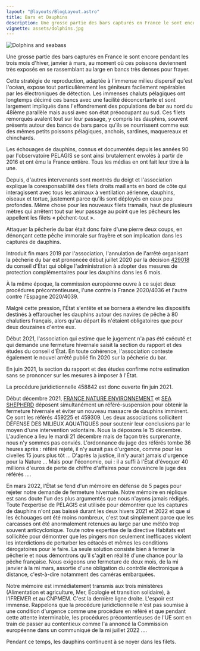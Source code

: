 ```yaml
---
layout: "@layouts/BlogLayout.astro"
title: Bars et Dauphins
description: Une grosse partie des bars capturés en France le sont encore pendant les trois mois d'hiver, période de reproduction de l'espéce.
vignette: assets/dolphins.jpg
---
```


<Image transition:name="hero" transition:animate="slide" src={Dolphins} alt="Dolphins and seabass"/>

Une grosse partie des bars capturés en France le sont encore pendant les trois mois d'hiver, janvier à mars, au moment où ces poissons deviennent très exposés en se rassemblant au large en bancs très denses pour frayer.

Cette stratégie de reproduction, adaptée à l'immense milieu dispersif qu'est l'océan, expose tout particulièrement les géniteurs facilement repérables par les électroniques de détection. Les immenses chaluts pélagiques ont longtemps décimé ces bancs avec une facilité déconcertante et sont largement impliqués dans l'effondrement des populations de bar au nord du 48ième parallèle mais aussi avec son état préoccupant au sud. Ces filets remorqués avalent tout sur leur passage, y compris les dauphins, souvent présents autour des bancs de bars parce qu'ils se nourrissent comme eux des mêmes petits poissons pélagiques, anchois, sardines, maquereaux et chinchards.

Les échouages de dauphins, connus et documentés depuis les années 90 par l'observatoire PELAGIS se sont ainsi brutalement envolés à partir de 2016 et ont ému la France entière. Tous les médias en ont fait leur titre à la une.

Depuis, d'autres intervenants sont montrés du doigt et l'association explique la coresponsabilité des filets droits maillants en bord de côte qui interagissent avec tous les animaux à ventilation aérienne, dauphins, oiseaux et tortue, justement parce qu'ils sont déployés en eaux peu profondes. Même chose pour les nouveaux filets tramails, haut de plusieurs mètres qui arrêtent tout sur leur passage au point que les pêcheurs les appellent les filets « pêchent-tout ».

Attaquer la pêcherie du bar était donc faire d'une pierre deux coups, en dénonçant cette pêche immorale sur frayère et son implication dans les captures de dauphins.

Introduit fin mars 2019 par l'association, l'annulation de l'arrêté organisant la pêcherie du bar est prononcée début juillet 2020 par la décision [429018](https://www.legifrance.gouv.fr/affichTexte.do?cidTexte=JORFTEXT000042106995&categorieLien=id) du conseil d'État qui oblige l'administration à adopter des mesures de protection complémentaires pour les dauphins dans les 6 mois.

À la même époque, la commission européenne ouvre à ce sujet deux procédures précontentieuses, l'une contre la France 2020/4036 et l'autre contre l'Espagne 2020/4039.

Malgré cette pression, l'État s'entête et se bornera à étendre les dispositifs destinés à effaroucher les dauphins autour des navires de pêche à 80 chalutiers français, alors qu'au départ ils n'étaient obligatoires que pour deux douzaines d'entre eux.

Début 2021, l'association qui estime que le jugement n'a pas été exécuté et qui demande une fermeture hivernale saisit la section du rapport et des études du conseil d'État. En toute cohérence, l'association conteste également le nouvel arrêté publié fin 2020 sur la pêcherie du bar.

En juin 2021, la section du rapport et des études confirme notre estimation sans se prononcer sur les mesures à imposer à l'État.

La procédure juridictionnelle 458842 est donc ouverte fin juin 2021.

Début décembre 2021, [FRANCE NATURE ENVIRONNEMENT](https://fne.asso.fr/) et [SEA SHEPHERD](https://seashepherd.fr/) déposent simultanément un référé-suspension pour obtenir la fermeture hivernale et éviter un nouveau massacre de dauphins imminent. Ce sont les référés 459225 et 459309. Les deux associations sollicitent DÉFENSE DES MILIEUX AQUATIQUES pour soutenir leur conclusions par le moyen d'une intervention volontaire. Nous la déposons le 15 décembre. L'audience a lieu le mardi 21 décembre mais de façon très surprenante, nous n'y sommes pas conviés. L'ordonnance du juge des référés tombe 36 heures après : référé rejeté, il n'y aurait pas d'urgence, comme pour les civelles 15 jours plus tôt … D'après la justice, il n'y aurait jamais d'urgence pour la Nature … Mais pour l'économie, oui : il a suffi à l'État d'évoquer 40 millions d'euros de perte de chiffre d'affaires pour convaincre le juge des référés ....

En mars 2022, l'État se fend d'un mémoire en défense de 5 pages pour rejeter notre demande de fermeture hivernale. Notre mémoire en réplique est sans doute l'un des plus argumentés que nous n'ayons jamais rédigés. Toute l'expertise de PELAGIS est utilisée pour démontrer que les captures de dauphins n'ont pas baissé durant les deux hivers 2021 et 2022 et que si les échouages ont été moins nombreux, c'est tout simplement parce que les carcasses ont été anormalement retenues au large par une météo trop souvent anticyclonique. Toute notre expertise de la directive Habitats est sollicitée pour démontrer que les pingers non seulement inefficaces violent les interdictions de perturber les cétacés et mêmes les conditions dérogatoires pour le faire. La seule solution consiste bien à fermer la pêcherie et nous démontrons qu'il s'agit en réalité d'une chance pour la pêche française. Nous exigeons une fermeture de deux mois, de la mi janvier à la mi mars, assortie d'une obligation du contrôle électronique à distance, c'est-à-dire notamment des caméras embarquées.

Notre mémoire est immédiatement transmis aux trois ministères (Alimentation et agriculture, Mer, Écologie et transition solidaire), à l'IFREMER et au CNPMEM. C'est la dernière ligne droite. L'espoir est immense. Rappelons que la procédure juridictionnelle n'est pas soumise à une condition d'urgence comme une procédure en référé et que pendant cette attente interminable, les procédures précontentieuses de l'UE sont en train de passer au contentieux comme l'a annoncé la Commission européenne dans un communiqué de la mi juillet 2022 ....

Pendant ce temps, les dauphins continuent à se noyer dans les filets.